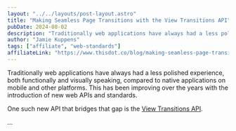 ```yaml
---
layout: "../../layouts/post-layout.astro"
title: "Making Seamless Page Transitions with the View Transitions API"
pubDate: 2024-08-02
description: "Traditionally web applications have always had a less polished experience, both functionally and visually speaking, compared to native applications on mobile and other platforms. This has been improving over the years with the introduction of new web APIs and standards. One such new API that bridges that gap is the View Transitions API."
author: "Jamie Kuppens"
tags: ["affiliate", "web-standards"]
affiliateLink: "https://www.thisdot.co/blog/making-seamless-page-transitions-with-the-view-transitions-api"
---
```


Traditionally web applications have always had a less polished experience, both
functionally and visually speaking, compared to native applications on mobile
and other platforms. This has been improving over the years with the
introduction of new web APIs and standards.

One such new API that bridges that gap is the [View Transitions
API](https://developer.mozilla.org/en-US/docs/Web/API/View_Transitions_API).

...
